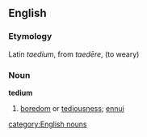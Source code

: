 ==English==
===Etymology===
Latin ''taedium'', from ''taedēre'', (to weary)
===Noun===
'''tedium'''
#[[boredom]] or [[tediousness]]; [[ennui]]
[[category:English nouns]]